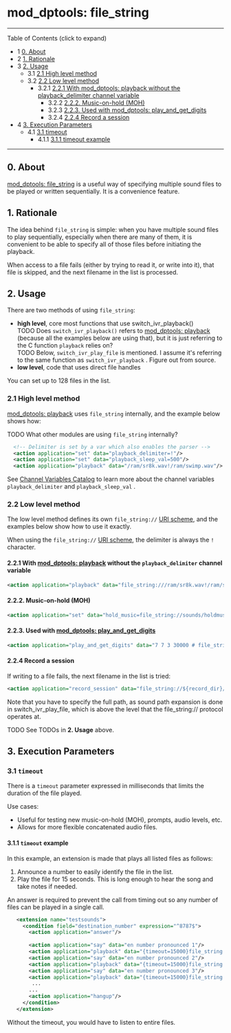 
# mod_dptools: file_string 

 

---

Table of Contents (click to expand)

* 1 [0\. About](#0-about)
* 2 [1\. Rationale](#1-rationale)
* 3 [2\. Usage](#2-usage)  
   * 3.1 [2.1 High level method](#21-high-level-method)  
   * 3.2 [2.2 Low level method](#22-low-level-method)  
      * 3.2.1 [2.2.1 With mod\_dptools: playback without the playback\_delimiter channel variable](#221-with-mod_dptools-playback6586776html-without-the-playback_delimiter-channel-variable)  
         * 3.2.2 [2.2.2\. Music-on-hold (MOH)](#222-music-on-hold-moh)  
         * 3.2.3 [2.2.3\. Used with mod\_dptools: play\_and\_get\_digits](#-freeswitch--mod_dptools-file_string-)  
         * 3.2.4 [2.2.4 Record a session](#224-record-a-session)
* 4 [3\. Execution Parameters](#3-execution-parameters)  
   * 4.1 [3.1 timeout](#31-timeout-)  
      * 4.1.1 [3.1.1 timeout example](#311-timeout-example)

---

## 0\. About

[mod\_dptools: file\_string](./6586646.mdx#0-about) is a useful way of specifying multiple sound files to be played or written sequentially. It is a convenience feature.

## 1\. Rationale

The idea behind `file_string` is simple: when you have multiple sound files to play sequentially, especially when there are many of them, it is convenient to be able to specify all of those files before initiating the playback.

When access to a file fails (either by trying to read it, or write into it), that file is skipped, and the next filename in the list is processed.

## 2\. Usage

There are two methods of using `file_string`:

* **high level**, core most functions that use switch\_ivr\_playback()  
TODO Does `switch_ivr_playback()` refers to [mod\_dptools: playback](./6586776.mdx#0-about) (because all the examples below are using that), but it is just referring to the C function `playback` relies on?  
TODO Below, `switch_ivr_play_file` is mentioned. I assume it's referring to the same function as `switch_ivr_playback` . Figure out from source.
* **low level**, code that uses direct file handles

You can set up to 128 files in the list.

### 2.1 High level method

[mod\_dptools: playback](./6586776.mdx#0-about) uses `file_string` internally, and the example below shows how:

TODO What other modules are using `file_string` internally?

```xml
  <!-- Delimiter is set by a var which also enables the parser -->
  <action application="set" data="playback_delimiter=!"/>
  <action application="set" data="playback_sleep_val=500"/>
  <action application="playback" data="/ram/sr8k.wav!/ram/swimp.wav"/> 
```

See [Channel Variables Catalog](../../../Channel-Variables-Catalog/index.mdx#comments) to learn more about the channel variables `playback_delimiter` and `playback_sleep_val` .

### 2.2 Low level method

The low level method defines its own `file_string://` [URI scheme](../../Introduction/Glossary_13173966.mdx#uri-scheme), and the examples below show how to use it exactly.

When using the `file_string://` [URI scheme](../../Introduction/Glossary_13173966.mdx#uri-scheme), the delimiter is always the `!` character.

#### 2.2.1 With [mod_dptools: playback](./6586776.mdx#0-about) without the `playback_delimiter` channel variable

```xml
<action application="playback" data="file_string:///ram/sr8k.wav!/ram/swimp.wav"/> 
```

#### 2.2.2\. Music-on-hold (MOH)

```xml
<action application="set" data="hold_music=file_string://sounds/holdmusic1.wav!sounds/yourcallisimportant.wav" />
```

#### 2.2.3\. Used with [mod_dptools: play_and_get_digits](./6586933.mdx#about)

```xml
<action application="play_and_get_digits" data="7 7 3 30000 # file_string://${sound_prefix}/voicemail/8000/vm-hello.wav!${sound_prefix}/conference/8000/conf-pin.wav /invalid.wav ivrsel \d+"/>
```

#### 2.2.4 Record a session

If writing to a file fails, the next filename in the list is tried:

```xml
<action application="record_session" data="file_string://${record_dir}/${record_filename}!${backup_record_dir}/${record_filename}"/>
```

Note that you have to specify the full path, as sound path expansion is done in switch\_ivr\_play\_file, which is above the level that the file\_string:// protocol operates at.

TODO See TODOs in **2\. Usage** above.

## 3\. Execution Parameters

### 3.1 `timeout` 

There is a `timeout` parameter expressed in milliseconds that limits the duration of the file played.

Use cases:

* Useful for testing new music-on-hold (MOH), prompts, audio levels, etc.
* Allows for more flexible concatenated audio files.

#### 3.1.1 `timeout` example

In this example, an extension is made that plays all listed files as follows:

1. Announce a number to easily identify the file in the list.
2. Play the file for 15 seconds. This is long enough to hear the song and take notes if needed.

An answer is required to prevent the call from timing out so any number of files can be played in a single call.

```xml
   <extension name="testsounds">
     <condition field="destination_number" expression="^8787$">
       <action application="answer"/>
       
       <action application="say" data="en number pronounced 1"/>
       <action application="playback" data="{timeout=15000}file_string://${sound_dir}/music/8000/music1.wav"/>
       <action application="say" data="en number pronounced 2"/>
       <action application="playback" data="{timeout=15000}file_string://${sound_dir}/music/8000/music2.wav"/>
       <action application="say" data="en number pronounced 3"/>
       <action application="playback" data="{timeout=15000}file_string://${sound_dir}/music/8000/music3.wav"/>
        ...
       ...
       <action application="hangup"/>
     </condition>
   </extension>
```

Without the timeout, you would have to listen to entire files.

  

